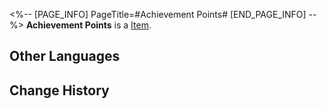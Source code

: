 <%-- [PAGE_INFO]
PageTitle=#Achievement Points#
[END_PAGE_INFO] --%>
{{Item Infobox
|id          = 41
|image       = Item Achievement Points.png{{subst:void|<!--$UPLOAD:<<SpriteOutput/ItemFigures/41.png>-<Item Achievement Points.png>-<Item Icons>>-->}}
|type        = 
|invCategory = 
|rarity      = 3
|effect      = 
|description = Every step of your journey leads to something bigger.
}}
{{Description|''"The definition of success is broader than conquering a formidable foe or touching the stars. Success is every time you achieve something you've never done before."''}}
'''Achievement Points''' is a [[Item]].

==Other Languages==
{{Other Languages
|en   = Achievement Points
|zhs  = 成就点数
|zht  = 成就點數
|ja   = アチーブメントポイント
|ko   = 업적 포인트
|es   = Puntos de logro
|fr   = Points de succès
|ru   = Очки достижений
|th   = แต้มความสำเร็จ
|vi   = Điểm Thành Tựu
|de   = Erfolgspunkte
|id   = Poin Achievement
|pt   = Pontos de Conquista
}}

==Change History==
{{Change History|1.0}}